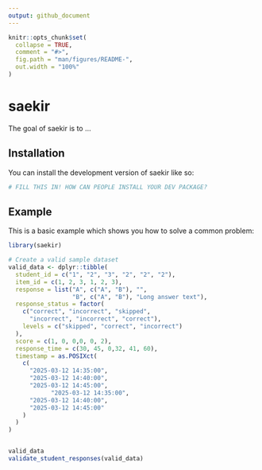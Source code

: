 ```yaml
---
output: github_document
---
```


<!-- README.md is generated from README.Rmd. Please edit that file -->

```r
knitr::opts_chunk$set(
  collapse = TRUE,
  comment = "#>",
  fig.path = "man/figures/README-",
  out.width = "100%"
)
```

# saekir

<!-- badges: start -->
<!-- badges: end -->

The goal of saekir is to ...

## Installation

You can install the development version of saekir like so:

``` r
# FILL THIS IN! HOW CAN PEOPLE INSTALL YOUR DEV PACKAGE?
```

## Example

This is a basic example which shows you how to solve a common problem:

```r
library(saekir)

# Create a valid sample dataset
valid_data <- dplyr::tibble(
  student_id = c("1", "2", "3", "2", "2", "2"),
  item_id = c(1, 2, 3, 1, 2, 3),
  response = list("A", c("A", "B"), "",
                  "B", c("A", "B"), "Long answer text"),
  response_status = factor(
    c("correct", "incorrect", "skipped",
      "incorrect", "incorrect", "correct"),
    levels = c("skipped", "correct", "incorrect")
  ),
  score = c(1, 0, 0,0, 0, 2),
  response_time = c(30, 45, 0,32, 41, 60),
  timestamp = as.POSIXct(
    c(
      "2025-03-12 14:35:00",
      "2025-03-12 14:40:00",
      "2025-03-12 14:45:00",
            "2025-03-12 14:35:00",
      "2025-03-12 14:40:00",
      "2025-03-12 14:45:00"
    )
  )
)


valid_data
validate_student_responses(valid_data)

```
